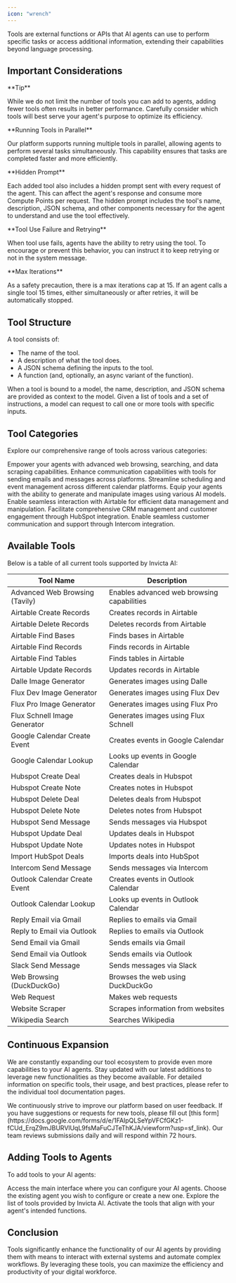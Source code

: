 ```yaml
---
icon: "wrench"
---
```


Tools are external functions or APIs that AI agents can use to perform specific tasks or access additional information, extending their capabilities beyond language processing.

## Important Considerations

<Tip>
**Tip**

While we do not limit the number of tools you can add to agents, adding fewer
tools often results in better performance. Carefully consider which tools will
best serve your agent's purpose to optimize its efficiency.

</Tip>

<Note>
**Running Tools in Parallel**

Our platform supports running multiple tools in parallel, allowing agents to perform several tasks simultaneously. This capability ensures that tasks are completed faster and more efficiently.

</Note>

<Note>
**Hidden Prompt**

Each added tool also includes a hidden prompt sent with every request of the
agent. This can affect the agent's response and consume more Compute Points
per request. The hidden prompt includes the tool's name, description, JSON schema,
and other components necessary for the agent to understand and use the tool effectively.

</Note>

<Note>
  **Tool Use Failure and Retrying**

When tool use fails, agents have the ability to retry using the tool. To
encourage or prevent this behavior, you can instruct it to keep retrying or
not in the system message.

</Note>

<Warning>
**Max Iterations**

As a safety precaution, there is a max iterations cap at 15. If an agent calls
a single tool 15 times, either simultaneously or after retries, it will be
automatically stopped.

</Warning>

## Tool Structure

A tool consists of:

- The name of the tool.
- A description of what the tool does.
- A JSON schema defining the inputs to the tool.
- A function (and, optionally, an async variant of the function).

When a tool is bound to a model, the name, description, and JSON schema are provided as context to the model. Given a list of tools and a set of instructions, a model can request to call one or more tools with specific inputs.

## Tool Categories

Explore our comprehensive range of tools across various categories:

<CardGroup cols={2}>
  <Card title="Data and Web Tools" icon="globe" href="/tools/data-&-web-tools">
    Empower your agents with advanced web browsing, searching, and data scraping
    capabilities.
  </Card>
  <Card
    title="Email & Communication Tools"
    icon="envelope-open-text"
    href="/tools/email-&-communication-tools"
  >
    Enhance communication capabilities with tools for sending emails and
    messages across platforms.
  </Card>
  <Card title="Calendar Tools" icon="calendar" href="/tools/calendar-tools">
    Streamline scheduling and event management across different calendar
    platforms.
  </Card>
  <Card
    title="Image Generation Tools"
    icon="image"
    href="/tools/image-generation"
  >
    Equip your agents with the ability to generate and manipulate images using
    various AI models.
  </Card>
  <Card title="Airtable Tools" icon="database" href="/tools/airtable-tools">
    Enable seamless interaction with Airtable for efficient data management and
    manipulation.
  </Card>
  <Card title="HubSpot Tools" icon="hubspot" href="/tools/hubspot-tools">
    Facilitate comprehensive CRM management and customer engagement through
    HubSpot integration.
  </Card>
  <Card title="Intercom Tools" icon="intercom" href="/tools/intercom-tools">
    Enable seamless customer communication and support through Intercom
    integration.
  </Card>
</CardGroup>

## Available Tools

Below is a table of all current tools supported by Invicta AI:

| Tool Name                      | Description                                |
| ------------------------------ | ------------------------------------------ |
| Advanced Web Browsing (Tavily) | Enables advanced web browsing capabilities |
| Airtable Create Records        | Creates records in Airtable                |
| Airtable Delete Records        | Deletes records from Airtable              |
| Airtable Find Bases            | Finds bases in Airtable                    |
| Airtable Find Records          | Finds records in Airtable                  |
| Airtable Find Tables           | Finds tables in Airtable                   |
| Airtable Update Records        | Updates records in Airtable                |
| Dalle Image Generator          | Generates images using Dalle               |
| Flux Dev Image Generator       | Generates images using Flux Dev            |
| Flux Pro Image Generator       | Generates images using Flux Pro            |
| Flux Schnell Image Generator   | Generates images using Flux Schnell        |
| Google Calendar Create Event   | Creates events in Google Calendar          |
| Google Calendar Lookup         | Looks up events in Google Calendar         |
| Hubspot Create Deal            | Creates deals in Hubspot                   |
| Hubspot Create Note            | Creates notes in Hubspot                   |
| Hubspot Delete Deal            | Deletes deals from Hubspot                 |
| Hubspot Delete Note            | Deletes notes from Hubspot                 |
| Hubspot Send Message           | Sends messages via Hubspot                 |
| Hubspot Update Deal            | Updates deals in Hubspot                   |
| Hubspot Update Note            | Updates notes in Hubspot                   |
| Import HubSpot Deals           | Imports deals into HubSpot                 |
| Intercom Send Message          | Sends messages via Intercom                |
| Outlook Calendar Create Event  | Creates events in Outlook Calendar         |
| Outlook Calendar Lookup        | Looks up events in Outlook Calendar        |
| Reply Email via Gmail          | Replies to emails via Gmail                |
| Reply to Email via Outlook     | Replies to emails via Outlook              |
| Send Email via Gmail           | Sends emails via Gmail                     |
| Send Email via Outlook         | Sends emails via Outlook                   |
| Slack Send Message             | Sends messages via Slack                   |
| Web Browsing (DuckDuckGo)      | Browses the web using DuckDuckGo           |
| Web Request                    | Makes web requests                         |
| Website Scraper                | Scrapes information from websites          |
| Wikipedia Search               | Searches Wikipedia                         |

## Continuous Expansion

We are constantly expanding our tool ecosystem to provide even more capabilities to your AI agents. Stay updated with our latest additions to leverage new functionalities as they become available. For detailed information on specific tools, their usage, and best practices, please refer to the individual tool documentation pages.

<Tip>
  We continuously strive to improve our platform based on user feedback. If you
  have suggestions or requests for new tools, please fill out [this
  form](https://docs.google.com/forms/d/e/1FAIpQLSeYpVFCfGKz1-fCUd_ErqZ9mJBURVlUqL9fsMaFuCJTeThKJA/viewform?usp=sf_link).
  Our team reviews submissions daily and will respond within 72 hours.
</Tip>

## Adding Tools to Agents

To add tools to your AI agents:

<Steps>
  <Step title="Navigate to the Agent Builder interface">
    Access the main interface where you can configure your AI agents.
  </Step>
  <Step title="Select or create an agent">
    Choose the existing agent you wish to configure or create a new one.
  </Step>
  <Step title="Browse available tools">
    Explore the list of tools provided by Invicta AI.
  </Step>
  <Step title="Enable selected tools">
    Activate the tools that align with your agent's intended functions.
  </Step>
</Steps>

## Conclusion

Tools significantly enhance the functionality of our AI agents by providing them with means to interact with external systems and automate complex workflows. By leveraging these tools, you can maximize the efficiency and productivity of your digital workforce.
